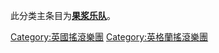 此分类主条目为'''[[果浆乐队|果浆乐队]]'''。

{{DEFAULTSORT:Pulp}}
[[Category:英國搖滾樂團|Category:英國搖滾樂團]]
[[Category:英格蘭搖滾樂團|Category:英格蘭搖滾樂團]]